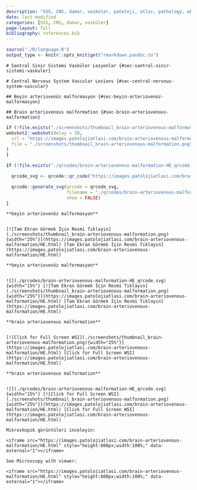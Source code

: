 ```yaml
---
description: "SSS, CNS, damar, vasküler, patoloji, atlas, pathology, whole slide image"
date: last-modified
categories: [SSS, CNS, damar, vasküler]
page-layout: full
bibliography: references.bib
---
```





```r

source("./R/language.R")
output_type <- knitr::opts_knit$get("rmarkdown.pandoc.to")

```



```asis

# Santral Sinir Sistemi Vasküler Lezyonlar {#sec-santral-sinir-sistemi-vaskuler} 

```

```asis

# Central Nervous System Vascular Lesions {#sec-central-nervous-system-vascular} 

```




```asis

## Beyin arteriovenöz malformasyon {#sec-beyin-arteriovenoz-malformasyon} 

```

```asis

## Brain arteriovenous malformation {#sec-brain-arteriovenous-malformation} 

```

```r
if (!file.exists("./screenshots/thumbnail_brain-arteriovenous-malformation.png")) {
webshot2::webshot(delay = 20,
  url = "https://images.patolojiatlasi.com/brain-arteriovenous-malformation/HE.html",
  file = "./screenshots/thumbnail_brain-arteriovenous-malformation.png"
)
}
```


```r
if (!file.exists("./qrcodes/brain-arteriovenous-malformation-HE_qrcode.svg")) {

  qrcode_svg <- qrcode::qr_code("https://images.patolojiatlasi.com/brain-arteriovenous-malformation/HE.html")

  qrcode::generate_svg(qrcode = qrcode_svg,
                       filename = "./qrcodes/brain-arteriovenous-malformation-HE_qrcode.svg",
                       show = FALSE)
}
```








 






:::: {.content-hidden when-format="pdf"}



```asis

**beyin arteriovenöz malformasyon**


[![Tam Ekran Görmek İçin Resmi Tıklayın](./screenshots/thumbnail_brain-arteriovenous-malformation.png){width="25%"}](https://images.patolojiatlasi.com/brain-arteriovenous-malformation/HE.html) [Tam Ekran Görmek İçin Resmi Tıklayın](https://images.patolojiatlasi.com/brain-arteriovenous-malformation/HE.html)

```




::::





:::: {.content-visible when-format="pdf"}




```asis

**beyin arteriovenöz malformasyon**


![](./qrcodes/brain-arteriovenous-malformation-HE_qrcode.svg){width="15%"} [![Tam Ekran Görmek İçin Resmi Tıklayın](./screenshots/thumbnail_brain-arteriovenous-malformation.png){width="25%"}](https://images.patolojiatlasi.com/brain-arteriovenous-malformation/HE.html) [Tam Ekran Görmek İçin Resmi Tıklayın](https://images.patolojiatlasi.com/brain-arteriovenous-malformation/HE.html)

```




::::




:::: {.content-hidden when-format="pdf"}



```asis

**brain arteriovenous malformation**


[![Click for Full Screen WSI](./screenshots/thumbnail_brain-arteriovenous-malformation.png){width="25%"}](https://images.patolojiatlasi.com/brain-arteriovenous-malformation/HE.html) [Click for Full Screen WSI](https://images.patolojiatlasi.com/brain-arteriovenous-malformation/HE.html)

```



::::





:::: {.content-visible when-format="pdf"}



```asis

**brain arteriovenous malformation**


![](./qrcodes/brain-arteriovenous-malformation-HE_qrcode.svg){width="15%"} [![Click for Full Screen WSI](./screenshots/thumbnail_brain-arteriovenous-malformation.png){width="25%"}](https://images.patolojiatlasi.com/brain-arteriovenous-malformation/HE.html) [Click for Full Screen WSI](https://images.patolojiatlasi.com/brain-arteriovenous-malformation/HE.html)

```




::::






```asis

Mikroskopik görüntüleri inceleyin:

<iframe src="https://images.patolojiatlasi.com/brain-arteriovenous-malformation/HE.html" style="height:600px;width:100%;" data-external="1"></iframe>

```

```asis

See Microscopy with viewer: 

<iframe src="https://images.patolojiatlasi.com/brain-arteriovenous-malformation/HE.html" style="height:600px;width:100%;" data-external="1"></iframe>

```










